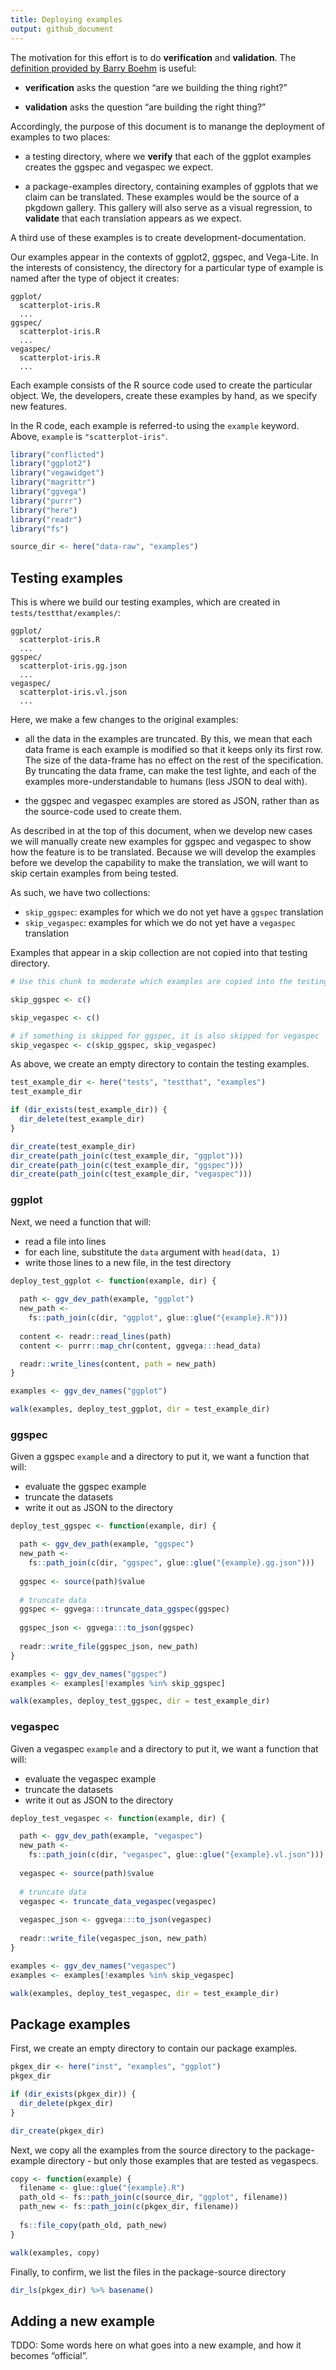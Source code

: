 ```yaml
---
title: Deploying examples
output: github_document
---
```


The motivation for this effort is to do **verification** and **validation**. The [definition provided by Barry Boehm](https://en.wikipedia.org/wiki/Verification_and_validation#Overview) is useful:

- **verification** asks the question "are we building the thing right?"

- **validation** asks the question "are building the right thing?"

Accordingly, the purpose of this document is to manange the deployment of examples to two places:

- a testing directory, where we **verify** that each of the ggplot examples creates the ggspec and vegaspec we expect. 

- a package-examples directory, containing examples of ggplots that we claim can be translated. These examples would be the source of a pkgdown gallery. This gallery will also serve as a visual regression, to **validate** that each translation appears as we expect.

A third use of these examples is to create development-documentation.

Our examples appear in the contexts of ggplot2, ggspec, and Vega-Lite. In the interests of consistency, the directory for a particular type of example is named after the type of object it creates:

```
ggplot/
  scatterplot-iris.R
  ...
ggspec/ 
  scatterplot-iris.R
  ...
vegaspec/
  scatterplot-iris.R
  ...
```

Each example consists of the R source code used to create the particular object. We, the developers, create these examples by hand, as we specify new features.

In the R code, each example is referred-to using the `example` keyword. Above, `example ` is `"scatterplot-iris"`.


```r
library("conflicted")
library("ggplot2")
library("vegawidget")
library("magrittr")
library("ggvega")
library("purrr")
library("here")
library("readr")
library("fs")
```

```r
source_dir <- here("data-raw", "examples")
```

## Testing examples

This is where we build our testing examples, which are created in `tests/testthat/examples/`:

```
ggplot/
  scatterplot-iris.R
  ...
ggspec/ 
  scatterplot-iris.gg.json
  ...
vegaspec/
  scatterplot-iris.vl.json
  ...
```

Here, we make a few changes to the original examples:

- all the data in the examples are truncated. By this, we mean that each data frame is each example is modified so that it keeps only its first row. The size of the data-frame has no effect on the rest of the specification. By truncating the data frame, can make the test lighte, and each of the examples more-understandable to humans (less JSON to deal with).

- the ggspec and vegaspec examples are stored as JSON, rather than as the source-code used to create them.

As described in at the top of this document, when we develop new cases we will manually create new examples for ggspec and vegaspec to show how the feature is to be translated. Because we will develop the examples before we develop the capability to make the translation, we will want to skip certain examples from being tested.

As such, we have two collections:

- `skip_ggspec`: examples for which we do not yet have a `ggspec` translation
- `skip_vegaspec`: examples for which we do not yet have a `vegaspec` translation

Examples that appear in a skip collection are not copied into that testing directory.

```r
# Use this chunk to moderate which examples are copied into the testing directories.

skip_ggspec <- c()

skip_vegaspec <- c()

# if something is skipped for ggspec, it is also skipped for vegaspec
skip_vegaspec <- c(skip_ggspec, skip_vegaspec)
```

As above, we create an empty directory to contain the testing examples.

```r
test_example_dir <- here("tests", "testthat", "examples")
test_example_dir

if (dir_exists(test_example_dir)) {
  dir_delete(test_example_dir)  
}

dir_create(test_example_dir)
dir_create(path_join(c(test_example_dir, "ggplot")))
dir_create(path_join(c(test_example_dir, "ggspec")))
dir_create(path_join(c(test_example_dir, "vegaspec")))
```

### ggplot

Next, we need a function that will:

- read a file into lines
- for each line, substitute the `data` argument with `head(data, 1)`
- write those lines to a new file, in the test directory

```r
deploy_test_ggplot <- function(example, dir) {
  
  path <- ggv_dev_path(example, "ggplot")
  new_path <- 
    fs::path_join(c(dir, "ggplot", glue::glue("{example}.R")))
  
  content <- readr::read_lines(path)
  content <- purrr::map_chr(content, ggvega:::head_data)

  readr::write_lines(content, path = new_path)
}
```

```r
examples <- ggv_dev_names("ggplot")

walk(examples, deploy_test_ggplot, dir = test_example_dir)
```

### ggspec

Given a ggspec `example` and a directory to put it, we want a function that will:

- evaluate the ggspec example
- truncate the datasets
- write it out as JSON to the directory

```r
deploy_test_ggspec <- function(example, dir) {

  path <- ggv_dev_path(example, "ggspec")
  new_path <- 
    fs::path_join(c(dir, "ggspec", glue::glue("{example}.gg.json")))
  
  ggspec <- source(path)$value
  
  # truncate data
  ggspec <- ggvega:::truncate_data_ggspec(ggspec)
  
  ggspec_json <- ggvega:::to_json(ggspec) 
  
  readr::write_file(ggspec_json, new_path)
}
```

```r
examples <- ggv_dev_names("ggspec")
examples <- examples[!examples %in% skip_ggspec]

walk(examples, deploy_test_ggspec, dir = test_example_dir)
```

### vegaspec

Given a vegaspec `example` and a directory to put it, we want a function that will:

- evaluate the vegaspec example
- truncate the datasets
- write it out as JSON to the directory

```r
deploy_test_vegaspec <- function(example, dir) {

  path <- ggv_dev_path(example, "vegaspec")
  new_path <- 
    fs::path_join(c(dir, "vegaspec", glue::glue("{example}.vl.json")))
  
  vegaspec <- source(path)$value
  
  # truncate data
  vegaspec <- truncate_data_vegaspec(vegaspec)
  
  vegaspec_json <- ggvega:::to_json(vegaspec) 
  
  readr::write_file(vegaspec_json, new_path)
}
```

```r
examples <- ggv_dev_names("vegaspec")
examples <- examples[!examples %in% skip_vegaspec]

walk(examples, deploy_test_vegaspec, dir = test_example_dir)
```


## Package examples

First, we create an empty directory to contain our package examples.

```r
pkgex_dir <- here("inst", "examples", "ggplot")
pkgex_dir

if (dir_exists(pkgex_dir)) {
  dir_delete(pkgex_dir)  
}

dir_create(pkgex_dir)
```

Next, we copy all the examples from the source directory to the package-example directory - but only those examples that are tested as vegaspecs.

```r

copy <- function(example) {
  filename <- glue::glue("{example}.R")
  path_old <- fs::path_join(c(source_dir, "ggplot", filename))
  path_new <- fs::path_join(c(pkgex_dir, filename))
  
  fs::file_copy(path_old, path_new)
}

walk(examples, copy)
```

Finally, to confirm, we list the files in the package-source directory

```r
dir_ls(pkgex_dir) %>% basename()
```

## Adding a new example

TDDO: Some words here on what goes into a new example, and how it becomes "official". 
